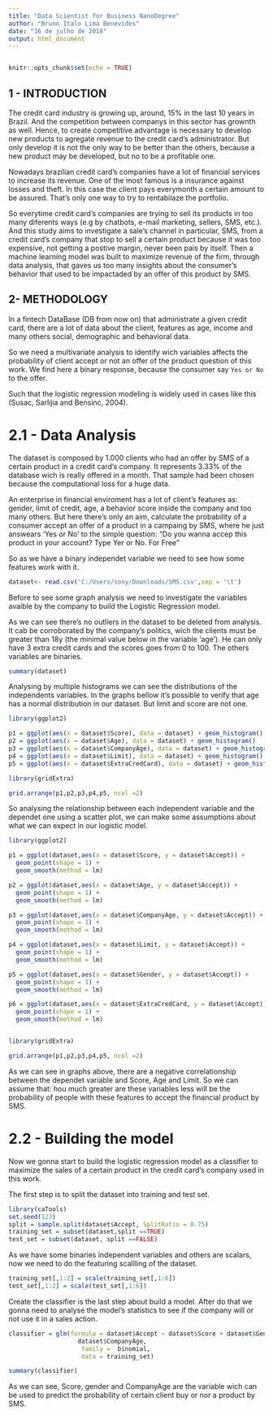 ---
title: "Data Scientist for Business NanoDegree"
author: "Bruno Italo Lima Benevides"
date: "16 de julho de 2018"
output: html_document
---
```{r}

```


```{r setup, include=FALSE}
knitr::opts_chunk$set(echo = TRUE)
```

## 1 - INTRODUCTION

The credit card industry is growing up, around, 15% in the last 10 years in Brazil. And the competition between companys in this sector has grownth as well. Hence, to create competitive advantage is necessary to develop new products to agregate revenue to the credit card's administrator. But only develop it is not the only way to be better than the others, because a new product may be developed, but no to be a profitable one. 

Nowadays brazilian credit card's companies have a lot of financial services to increase its revenue. One of the most famous is a insurance against losses and theft. In this case the client pays everymonth a certain amount to be assured. That's only one way to try to rentabilaze the portfolio.

So everytime credit card's companies are trying to sell its products in too many diferents ways (e.g by chatbots, e-mail marketing, sellers, SMS, etc.). And this study aims to investigate a sale's channel in particular, SMS, from a credit card's company that stop to sell a certain product because it was too expensive, not getting a postive margin, never been pais by itself. Then a machine learning model was built to maximize revenue of the firm, through data analysis, that gaves us too many insights about the consumer's behavior that used to be impactaded by an offer of this product by SMS.

## 2- METHODOLOGY

In a fintech DataBase (DB from now on) that administrate a given credit card, there are a lot of data about the client, features as age, income and many others social, demographic and behavioral data. 

So we need a multivariate analysis to identify wich variables affects the probability of client accept or not an offer of the product question of this work. We find here a binary response, because the consumer say `Yes or No` to the offer.

Such that the logistic regression modeling is widely used in cases like this (Susac, Sarlijia and Bensinc, 2004).

# 2.1 - Data Analysis


The dataset is composed by 1.000 clients who had an offer by SMS of a certain product in a credit card's company. It represents 3.33% of the database wich is really offered in a month. That sample had been chosen because the computational loss for a huge data.

An enterprise in financial enviroment has a lot of client's features as: gender, limit of credit, age, a behavior score inside the company and too many others. But here there's only an aim, calculate the probability of a consumer accept an offer of a product in a campaing by SMS, where he just answears 'Yes or No' to the simple question: "Do you wanna accep this product in your account? Type Yer or No. For Free"

So as we have a binary independet variable we need to see how some features work with it.


```{r dataset}
dataset<- read.csv('C:/Users/sony/Downloads/SMS.csv',sep = '\t')
```

Before to see some graph analysis we need to investigate the variables avaible by the company to build the Logistic Regression model.

As we can see there's no outliers in the dataset to be deleted from analysis. It cab be corroborated by the company's politics, wich the clients must be greater than 18y (the minimal value below in the variable 'age'). He can only have 3 extra credit cards and the scores goes from 0 to 100. The others variables are binaries.

```{r }
summary(dataset)
```

Analysing by multiple histograms we can see the distributions of the independents variables. In the graphs bellow it's possible to verify that age has a normal distribution in our dataset. But limit and score are not one.

```{r }
library(ggplot2)

p1 = ggplot(aes(x = dataset$Score), data = dataset) + geom_histogram()
p2 = ggplot(aes(x = dataset$Age), data = dataset) + geom_histogram()
p3 = ggplot(aes(x = dataset$CompanyAge), data = dataset) + geom_histogram()
p4 = ggplot(aes(x = dataset$Limit), data = dataset) + geom_histogram()
p5 = ggplot(aes(x = dataset$ExtraCredCard), data = dataset) + geom_histogram()

library(gridExtra)

grid.arrange(p1,p2,p3,p4,p5, ncol =2)
```

So analysing the relationship between each independent variable and the dependet one using a scatter plot, we can make some assumptions about what we can expect in our logistic model. 

```{r }
library(ggplot2)

p1 = ggplot(dataset,aes(x = dataset$Score, y = dataset$Accept)) +
  geom_point(shape = 1) +
  geom_smooth(method = lm)

p2 = ggplot(dataset,aes(x = dataset$Age, y = dataset$Accept)) +
  geom_point(shape = 1) +
  geom_smooth(method = lm)

p3 = ggplot(dataset,aes(x = dataset$CompanyAge, y = dataset$Accept)) +
  geom_point(shape = 1) +
  geom_smooth(method = lm)

p4 = ggplot(dataset,aes(x = dataset$Limit, y = dataset$Accept)) +
  geom_point(shape = 1) +
  geom_smooth(method = lm)

p5 = ggplot(dataset,aes(x = dataset$Gender, y = dataset$Accept)) +
  geom_point(shape = 1) +
  geom_smooth(method = lm)

p6 = ggplot(dataset,aes(x = dataset$ExtraCredCard, y = dataset$Accept)) +
  geom_point(shape = 1) +
  geom_smooth(method = lm)


library(gridExtra)

grid.arrange(p1,p2,p3,p4,p5, ncol =2)
```

As we can see in graphs above, there are a negative correlationship between the dependet variable and Score, Age and Limit. So we can assume that: hou much greater are these variables less will be the probability of people with these features to accept the financial product by SMS.


# 2.2 - Building the model

Now we gonna start to build the logistic regression model as a classifier to maximize the sales of a certain product in the credit card's company used in this work.

The first step is to split the dataset into training and test set.

```{r }
library(caTools)
set.seed(123)
split = sample.split(dataset$Accept, SplitRatio = 0.75)
training_set = subset(dataset,split ==TRUE)
test_set = subset(dataset, split ==FALSE)

```


As we have some binaries independent variables and others are scalars, now we need to do the featuring scallling of the dataset.


```{r }
training_set[,1:2] = scale(training_set[,1:6])
test_set[,1:2] = scale(test_set[,1:6])

```

Create the classifier is the last step about build a model. After do that we gonna need 
to analyse the model's statistics to see if the company will or not use it in a sales action.

```{r }
classifier = glm(formula = dataset$Accept ~ dataset$Score + dataset$Gender +
                   dataset$CompanyAge,
                    family =  binomial,
                    data = training_set)

summary(classifier)
```

As we can see, Score, gender and CompanyAge are the variable wich can be used to predict the probability of certain client buy or nor a product by SMS.